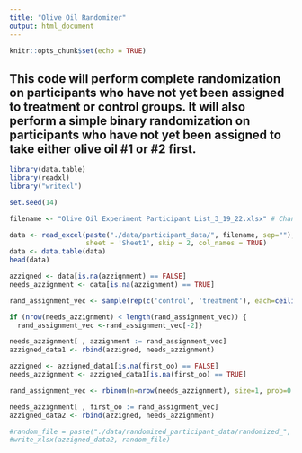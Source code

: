 ```yaml
---
title: "Olive Oil Randomizer"
output: html_document
---
```


```r
knitr::opts_chunk$set(echo = TRUE)
```

## This code will perform complete randomization on participants who have not yet been assigned to treatment or control groups. It will also perform a simple binary randomization on participants who have not yet been assigned to take either olive oil #1 or #2 first. 

```r
library(data.table)
library(readxl)
library("writexl")

set.seed(14) 
```

```r
filename <- "Olive Oil Experiment Participant List_3_19_22.xlsx" # Change Me!

data <- read_excel(paste("./data/participant_data/", filename, sep=""),
                   sheet = 'Sheet1', skip = 2, col_names = TRUE)
data <- data.table(data)
head(data)
```

```r
azzigned <- data[is.na(azzignment) == FALSE]
needs_azzignment <- data[is.na(azzignment) == TRUE]

rand_assignment_vec <- sample(rep(c('control', 'treatment'), each=ceiling(nrow(needs_azzignment)/2)))

if (nrow(needs_azzignment) < length(rand_assignment_vec)) {
  rand_assignment_vec <-rand_assignment_vec[-2]}

needs_azzignment[ , azzignment := rand_assignment_vec]
azzigned_data1 <- rbind(azzigned, needs_azzignment)
```

```r
azzigned <- azzigned_data1[is.na(first_oo) == FALSE]
needs_azzignment <- azzigned_data1[is.na(first_oo) == TRUE]

rand_assignment_vec <- rbinom(n=nrow(needs_azzignment), size=1, prob=0.5)

needs_azzignment[ , first_oo := rand_assignment_vec]
azzigned_data2 <- rbind(azzigned, needs_azzignment)
```

```r
#random_file = paste("./data/randomized_participant_data/randomized_", filename, sep="")
#write_xlsx(azzigned_data2, random_file)
```

